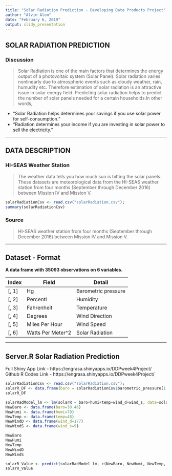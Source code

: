 ---
title: "Solar Radiation Prediction - Developing Data Products Project"
author: "Alvin Alon"
date: "February 6, 2019"
output: slidy_presentation
---
## SOLAR RADIATION PREDICTION

### Discussion 

> Solar Radiation is one of the main factors that determines the energy output of a photovoltaic system (Solar Panel). Solar radiation varies nonlinearly due to atmospheric events such as cloudy weather, rain, humudity etc. Therefore estimation of solar radiation is an attractive issue in solar energy field. Predicting solar radiation helps to predict the number of solar panels needed for a certain households.In other words,

- "Solar Radiation helps determines your savings if you use solar power for self-consumption."
- "Radiation determines your income if you are investing in solar power to sell the electricity."

---

## DATA DESCRIPTION

###  HI-SEAS Weather Station

> The weather data tells you how much sun is hitting the solar panels. These datasets are meteorological data from the HI-SEAS weather station from four months (September through December 2016) between Mission IV and Mission V.

```{r}
solarRadiationCsv <- read.csv("solarRadiation.csv");
summary(solarRadiationCsv)
```
### Source
> HI-SEAS weather station from four months (September through December 2016) between Mission IV and Mission V.

---

## Dataset - Format

**A data frame with 35093 observations on 6 variables.**

| Index | Field | Detail |
------- | ----- | ------ |
| [, 1] | Hg | Barometric pressure |
| [, 2]  | Percentl | Humidity |
| [, 3]	| Fahrenheit | Temperature |
| [, 4]	| Degrees | Wind Direction |
| [, 5]	| Miles Per Hour | Wind Speed |
| [, 6]	| Watts Per Meter^2 | Solar Radiation |

---

## Server.R  Solar Radiation Prediction

Full Shiny App Link - https://engrasa.shinyapps.io/DDPweek4Project/
Github R Codes Link - https://engrasa.shinyapps.io/DDPweek4Project/
```{r}
solarRadiationCsv <- read.csv("solarRadiation.csv");
solarR_DF <- data.frame(baro = solarRadiationCsv$barometric_pressure[1:6], humi = solarRadiationCsv$humidity[1:6], temp = solarRadiationCsv$temperature[1:6], wind_d = solarRadiationCsv$wind_direction[1:6], wind_s = solarRadiationCsv$wind_speed[1:6], solarR = solarRadiationCsv$solar_radiation[1:6]);
solarR_DF

solarRadModel_lm <- lm(solarR ~ baro+humi+temp+wind_d+wind_s, data=solarR_DF)
NewBaro <- data.frame(baro=30.46)
NewHumi <- data.frame(humi=79)
NewTemp <- data.frame(temp=48)
NewWindD <- data.frame(wind_d=177)
NewWindS <- data.frame(wind_s=9)

NewBaro
NewHumi
NewTemp
NewWindD
NewWindS

solarR_Value <- predict(solarRadModel_lm, c(NewBaro, NewHumi, NewTemp, NewWindD, NewWindS))
solarR_Value
```

